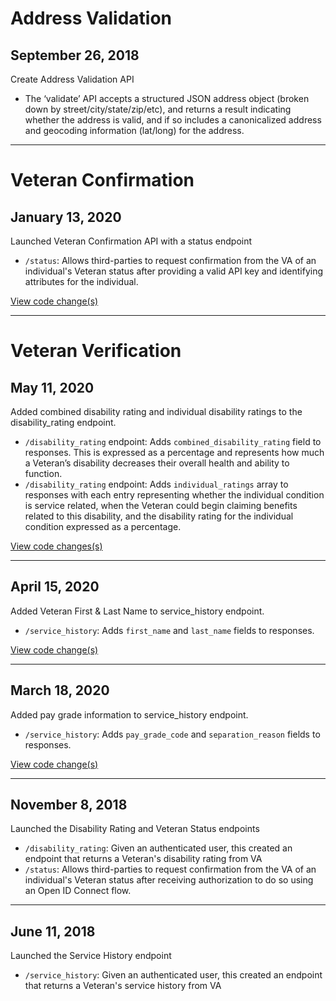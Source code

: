 <div id="address-validation" />

# Address Validation

## September 26, 2018
Create Address Validation API
- The ‘validate’ API accepts a structured JSON address object (broken down by street/city/state/zip/etc), and returns a result indicating whether the address is valid, and if so includes a canonicalized address and geocoding information (lat/long) for the address.

---

<div id="veteran-confirmation" />

# Veteran Confirmation

## January 13, 2020
Launched Veteran Confirmation API with a status endpoint
- `/status`: Allows third-parties to request confirmation from the VA of an individual's Veteran status after providing a valid API key and identifying attributes for the individual.

[View code change(s)](https://github.com/department-of-veterans-affairs/vets-api/pull/3676)

---

<div id="veteran-verification" />

# Veteran Verification

## May 11, 2020
Added combined disability rating and individual disability ratings to the disability_rating endpoint.
- `/disability_rating` endpoint: Adds `combined_disability_rating` field to responses. This is expressed as a percentage and represents how much a Veteran’s disability decreases their overall health and ability to function.
- `/disability_rating` endpoint: Adds `individual_ratings` array to responses with each entry representing whether the individual condition is service related, when the Veteran could begin claiming benefits related to this disability, and the disability rating for the individual condition expressed as a percentage.

[View code changes(s)](https://github.com/department-of-veterans-affairs/vets-api/pull/4223)

---

## April 15, 2020
Added Veteran First & Last Name to service_history endpoint.
- `/service_history`: Adds `first_name` and `last_name` fields to responses.

[View code change(s)](https://github.com/department-of-veterans-affairs/vets-api/pull/4121)

---

## March 18, 2020
Added pay grade information to service_history endpoint.
- `/service_history`: Adds `pay_grade_code` and `separation_reason` fields to responses.

[View code change(s)](https://github.com/department-of-veterans-affairs/vets-api/pull/4016)

---

## November 8, 2018
Launched the Disability Rating and Veteran Status endpoints
- `/disability_rating`: Given an authenticated user, this created an endpoint that returns a Veteran's disability rating from VA
- `/status`: Allows third-parties to request confirmation from the VA of an individual's Veteran status after receiving authorization to do so using an Open ID Connect flow.

---

## June 11, 2018
Launched the Service History endpoint
- `/service_history`: Given an authenticated user, this created an endpoint that returns a Veteran's service history from VA
